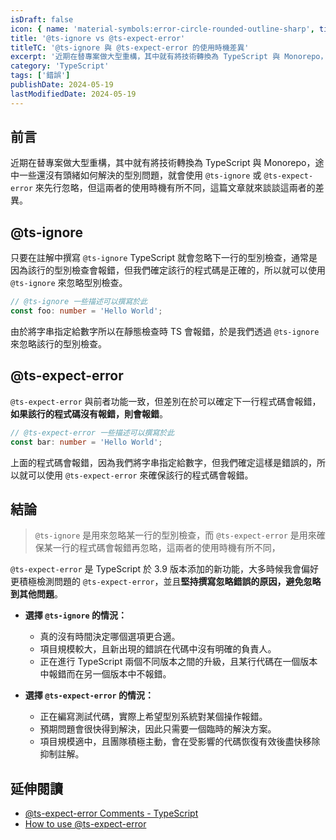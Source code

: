```yaml
---
isDraft: false
icon: { name: 'material-symbols:error-circle-rounded-outline-sharp', title: '警告符號' }
title: '@ts-ignore vs @ts-expect-error'
titleTC: '@ts-ignore 與 @ts-expect-error 的使用時機差異'
excerpt: '近期在替專案做大型重構，其中就有將技術轉換為 TypeScript 與 Monorepo，途中一些還沒有頭緒如何解決的型別問題，就會使用 `@ts-ignore` 或 `@ts-expect-error` 來先行忽略，但這兩者的使用時機有所不同，這篇文章就來談談這兩者的差異。'
category: 'TypeScript'
tags: ['錯誤']
publishDate: 2024-05-19
lastModifiedDate: 2024-05-19
---
```


## 前言

近期在替專案做大型重構，其中就有將技術轉換為 TypeScript 與 Monorepo，途中一些還沒有頭緒如何解決的型別問題，就會使用 `@ts-ignore` 或 `@ts-expect-error` 來先行忽略，但這兩者的使用時機有所不同，這篇文章就來談談這兩者的差異。

## @ts-ignore

只要在註解中撰寫 `@ts-ignore` TypeScript 就會忽略下一行的型別檢查，通常是因為該行的型別檢查會報錯，但我們確定該行的程式碼是正確的，所以就可以使用 `@ts-ignore` 來忽略型別檢查。

```ts
// @ts-ignore 一些描述可以撰寫於此
const foo: number = 'Hello World';
```

由於將字串指定給數字所以在靜態檢查時 TS 會報錯，於是我們透過 `@ts-ignore` 來忽略該行的型別檢查。

## @ts-expect-error

`@ts-expect-error` 與前者功能一致，但差別在於可以確定下一行程式碼會報錯，**如果該行的程式碼沒有報錯，則會報錯**。

```ts
// @ts-expect-error 一些描述可以撰寫於此
const bar: number = 'Hello World';
```

上面的程式碼會報錯，因為我們將字串指定給數字，但我們確定這樣是錯誤的，所以就可以使用 `@ts-expect-error` 來確保該行的程式碼會報錯。

## 結論

> `@ts-ignore` 是用來忽略某一行的型別檢查，而 `@ts-expect-error` 是用來確保某一行的程式碼會報錯再忽略，這兩者的使用時機有所不同，

`@ts-expect-error` 是 TypeScript 於 3.9 版本添加的新功能，大多時候我會偏好更積極檢測問題的 `@ts-expect-error`，並且**堅持撰寫忽略錯誤的原因，避免忽略到其他問題**。

- **選擇 `@ts-ignore` 的情況：**

  - 真的沒有時間決定哪個選項更合適。
  - 項目規模較大，且新出現的錯誤在代碼中沒有明確的負責人。
  - 正在進行 TypeScript 兩個不同版本之間的升級，且某行代碼在一個版本中報錯而在另一個版本中不報錯。

- **選擇 `@ts-expect-error` 的情況：**
  - 正在編寫測試代碼，實際上希望型別系統對某個操作報錯。
  - 預期問題會很快得到解決，因此只需要一個臨時的解決方案。
  - 項目規模適中，且團隊積極主動，會在受影響的代碼恢復有效後盡快移除抑制註解。

## 延伸閱讀

- [@ts-expect-error Comments - TypeScript](https://www.typescriptlang.org/docs/handbook/release-notes/typescript-3-9.html#-ts-expect-error-comments)
- [How to use @ts-expect-error](https://www.totaltypescript.com/concepts/how-to-use-ts-expect-error)
